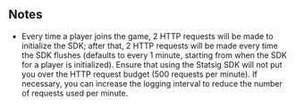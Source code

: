 ## Notes

- Every time a player joins the game, 2 HTTP requests will be made to initialize the SDK; after that, 2 HTTP requests will be made every time the SDK flushes (defaults to every 1 minute, starting from when the SDK for a player is initialized). Ensure that using the Statsig SDK will not put you over the HTTP request budget (500 requests per minute). If necessary, you can increase the logging interval to reduce the number of requests used per minute.
